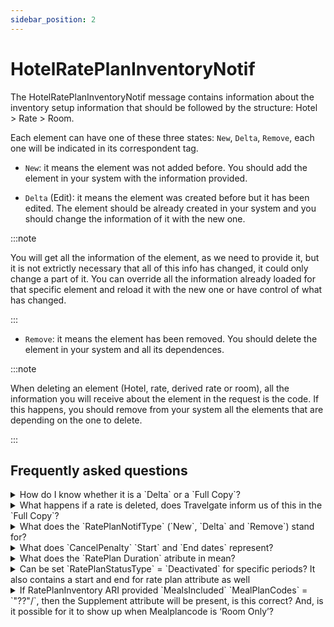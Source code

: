 ```yaml
---
sidebar_position: 2
---
```


# HotelRatePlanInventoryNotif

The HotelRatePlanInventoryNotif message contains information about the inventory setup information that should be followed by the structure: Hotel > Rate > Room.

Each element can have one of these three states: `New`, `Delta`, `Remove`, each one will be indicated in its correspondent tag.

* `New`: it means the element was not added before. You should add the element in your system with the information provided.

* `Delta` (Edit): it means the element was created before but it has been edited. The element should be already created in your system and you should change the information of it with the new one. 

:::note

You will get all the information of the element, as we need to provide it, but it is not extrictly necessary that all of this info has changed, it could only change a part of it. You can override all the information already loaded for that specific element and reload it with the new one or have control of what has changed.

:::

* `Remove`: it means the element has been removed. You should delete the element in your system and all its dependences. 

:::note

When deleting an element (Hotel, rate, derived rate or room), all the information you will receive about the element in the request is the code. If this happens, you should remove from your system all the elements that are depending on the one to delete.

:::

## Frequently asked questions

<details>
    <summary>How do I know whether it is a `Delta` or a `Full Copy`?</summary>
    <div>
        <div>ESCRIBIR</div>
    </div>
</details>

<details>
    <summary>What happens if a rate is deleted, does Travelgate inform us of this in the `Full Copy`?</summary>
    <div>
        <div>Not in `Full Copy`. When a `Full Copy` is run after a rate has been deleted, you will only receive the information that is currently loaded in the system. You will be notified of a rate being removed by a `Delta` instead of a `Full Copy` after its removal.</div>
    </div>
</details>

<details>
    <summary>What does the `RatePlanNotifType` (`New`, `Delta` and `Remove`) stand for?</summary>
    <div>
        <div>Rates can be created/deleted/modified. The status `New` means that it’s a rate that has been created (a new rate), the status `Delta` is for a rate that has been modified and the status `Removed` is for a deleted rate.</div>
    </div>
</details>

<details>
    <summary>What does `CancelPenalty` `Start` and `End dates` represent?</summary>
    <div>
        <div>Start and End dates in this instance show the range of dates in which these cancellation policies are going to be applied. The start and end days are included in the cancellation policy range.</div>
    </div>
</details>

<details>
    <summary>What does the `RatePlan Duration` atribute in mean?</summary>
    <div>
        <div>BORRO ESTA PREGUNTA?</div>
    </div>
</details>

<details>
    <summary>Can be set `RatePlanStatusType` = `Deactivated` for specific periods? It also contains a start and end for rate plan attribute as well</summary>
    <div>
        <div>This is used to deactivate a rate. The deactivation can either be for an indefinite amount of time, of a specific time frame, and the date range (start and end) indicates this range.</div>
    </div>
</details>

<details>
    <summary>If RatePlanInventory ARI provided `MealsIncluded` `MealPlanCodes` = `"??"/`, then the Supplement attribute will be present, is this correct? And, is it possible for it to show up when Mealplancode is ‘Room Only’?</summary>
    <div>
        <div>The RatePlanInventory informs of what the base MealPlan for this rate is (Room only, Bed and Breakfast, All Inclusive, etc). A base rate cannot have more than one MealPlan. The Supplement is not indicated here, it is indicated in the RatePlanNotif. The MealPlanCode displayed in MealsIncluded is the push system code for the meal plans which can be found in the code list in the static infomration.</div>
    </div>
</details>